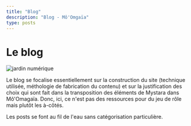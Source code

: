 ```yaml
---
title: "Blog"
description: "Blog - Mô'Omgaïa"
type: posts
---
```



# Le blog


![jardin numérique](/articles_images/jardin.png#center)

Le blog se focalise essentiellement sur la construction du site (technique utilisée, méthologie de fabrication du contenu) et sur la justification des choix qui sont fait dans la transposition des éléments de Mystara dans Mô'Omagaïa. Donc, ici, ce n'est pas des ressources pour du jeu de rôle mais plutôt les à-côtés. 

Les posts se font au fil de l'eau sans catégorisation particulière.

<BlogHeader />
<Blog />